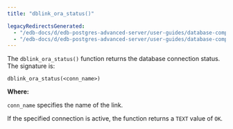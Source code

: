 ```yaml
---
title: "dblink_ora_status()"

legacyRedirectsGenerated:
  - "/edb-docs/d/edb-postgres-advanced-server/user-guides/database-compatibility-for-oracle-developers-guide/13/dblink_ora_status.html"
  - "/edb-docs/d/edb-postgres-advanced-server/user-guides/database-compatibility-for-oracle-developers-guide/latest/dblink_ora_status.html"
---
```


<div id="dblink_ora_status" class="registered_link"></div>

The `dblink_ora_status()` function returns the database connection status. The signature is:

```text
dblink_ora_status(<conn_name>)
```

**Where:**

`conn_name` specifies the name of the link.

If the specified connection is active, the function returns a `TEXT` value of `OK`.
